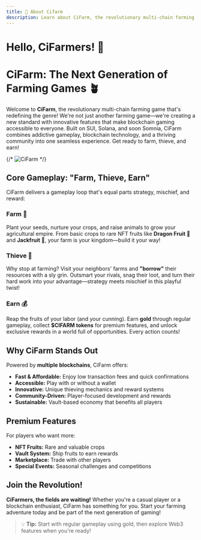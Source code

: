 ```yaml
---
title: 🥕 About Cifarm
description: Learn about CiFarm, the revolutionary multi-chain farming game
---
```


# Hello, CiFarmers! 🥕

# CiFarm: The Next Generation of Farming Games 🪴

Welcome to **CiFarm**, the revolutionary multi-chain farming game that's redefining the genre! We're not just another farming game—we're creating a new standard with innovative features that make blockchain gaming accessible to everyone. Built on SUI, Solana, and soon Somnia, CiFarm combines addictive gameplay, blockchain technology, and a thriving community into one seamless experience. Get ready to farm, thieve, and earn!

{/* ![CiFarm](/img/farm.png) */}

## Core Gameplay: "Farm, Thieve, Earn"

CiFarm delivers a gameplay loop that's equal parts strategy, mischief, and reward:

### **Farm 🌱**  
Plant your seeds, nurture your crops, and raise animals to grow your agricultural empire. From basic crops to rare NFT fruits like **Dragon Fruit 🐉** and **Jackfruit 🥭**, your farm is your kingdom—build it your way!

### **Thieve 🪬**  
Why stop at farming? Visit your neighbors' farms and **"borrow"** their resources with a sly grin. Outsmart your rivals, snag their loot, and turn their hard work into your advantage—strategy meets mischief in this playful twist!

### **Earn 💰**  
Reap the fruits of your labor (and your cunning). Earn **gold** through regular gameplay, collect **$CIFARM tokens** for premium features, and unlock exclusive rewards in a world full of opportunities. Every action counts!

## Why CiFarm Stands Out

Powered by **multiple blockchains**, CiFarm offers:

- **Fast & Affordable:** Enjoy low transaction fees and quick confirmations
- **Accessible:** Play with or without a wallet
- **Innovative:** Unique thieving mechanics and reward systems
- **Community-Driven:** Player-focused development and rewards
- **Sustainable:** Vault-based economy that benefits all players

## Premium Features

For players who want more:

- **NFT Fruits:** Rare and valuable crops
- **Vault System:** Ship fruits to earn rewards
- **Marketplace:** Trade with other players
- **Special Events:** Seasonal challenges and competitions

## Join the Revolution!

**CiFarmers, the fields are waiting!** Whether you're a casual player or a blockchain enthusiast, CiFarm has something for you. Start your farming adventure today and be part of the next generation of gaming!

> 💡 **Tip:** Start with regular gameplay using gold, then explore Web3 features when you're ready!
